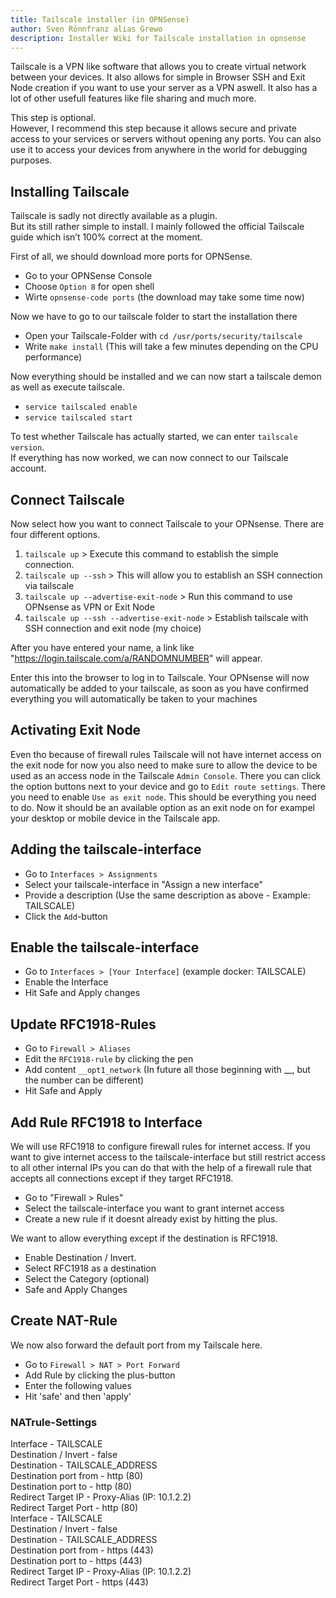 ```yaml
---
title: Tailscale installer (in OPNSense)
author: Sven Rönnfranz alias Grewo
description: Installer Wiki for Tailscale installation in opnsense
---
```



Tailscale is a VPN like software that allows you to create virtual network between your devices.
It also allows for simple in Browser SSH and Exit Node creation if you want to use your server as a VPN aswell.
It also has a lot of other usefull features like file sharing and much more.

<Aside type="note">
This step is optional.<br/>
However, I recommend this step because it allows secure and private access to your services or servers without opening any ports.
You can also use it to access your devices from anywhere in the world for debugging purposes.
</Aside>

## Installing Tailscale
Tailscale is sadly not directly available as a plugin.<br/>
But its still rather simple to install. I mainly followed the official Tailscale guide which isn’t 100% correct at the moment.

<LinkCard
    title="Official Tailscale-Guide"
    href="https://tailscale.com/kb/1097/install-opnsense"
/>

First of all, we should download more ports for OPNSense.<br/>
* Go to your OPNSense Console
* Choose `Option 8` for open shell
* Wirte `opnsense-code ports` (the download may take some time now)

Now we have to go to our tailscale folder to start the installation there

* Open your Tailscale-Folder with `cd /usr/ports/security/tailscale`
* Write `make install` (This will take a few minutes depending on the CPU performance)

Now everything should be installed and we can now start a tailscale demon as well as execute tailscale.

* `service tailscaled enable`
* `service tailscaled start`

To test whether Tailscale has actually started, we can enter `tailscale version`.<br/>
If everything has now worked, we can now connect to our Tailscale account.

## Connect Tailscale
Now select how you want to connect Tailscale to your OPNsense.
There are four different options.

1. `tailscale up` > Execute this command to establish the simple connection.
2. `tailscale up --ssh` > This will allow you to establish an SSH connection via tailscale
3. `tailscale up --advertise-exit-node` > Run this command to use OPNsense as VPN or Exit Node
4. `tailscale up --ssh --advertise-exit-node` > Establish tailscale with SSH connection and exit node (my choice)

After you have entered your name, a link like "https://login.tailscale.com/a/RANDOMNUMBER" will appear.

Enter this into the browser to log in to Tailscale.
Your OPNsense will now automatically be added to your tailscale, as soon as you have confirmed everything you will automatically be taken to your machines

## Activating Exit Node
Even tho because of firewall rules Tailscale will not have internet access on the exit node for now you also need to make sure to allow the device to be used as an access node in the Tailscale `Admin Console`.
There you can click the option buttons next to your device and go to `Edit route settings`.
There you need to enable `Use as exit node`. This should be everything you need to do.
Now it should be an available option as an exit node on for exampel your desktop or mobile device in the Tailscale app.

## Adding the tailscale-interface
* Go to `Interfaces > Assignments`
* Select your tailscale-interface in "Assign a new interface"
* Provide a description (Use the same description as above - Example: TAILSCALE)
* Click the `Add`-button

## Enable the tailscale-interface
* Go to `Interfaces > [Your Interface]` (example docker: TAILSCALE)
* Enable the Interface
* Hit Safe and Apply changes

## Update RFC1918-Rules
* Go to `Firewall > Aliases`
* Edit the `RFC1918-rule` by clicking the pen
* Add content `__opt1_network` (In future all those beginning with __, but the number can be different)
* Hit Safe and Apply

## Add Rule RFC1918 to Interface
We will use RFC1918 to configure firewall rules for internet access.
If you want to give internet access to the tailscale-interface but still restrict access to all other internal IPs
you can do that with the help of a firewall rule that accepts all connections except if they target RFC1918.

* Go to "Firewall > Rules"
* Select the tailscale-interface you want to grant internet access
* Create a new rule if it doesnt already exist by hitting the plus.

We want to allow everything except if the destination is RFC1918.

* Enable Destination / Invert.
* Select RFC1918 as a destination
* Select the Category (optional)
* Safe and Apply Changes

## Create NAT-Rule
We now also forward the default port from my Tailscale here.
* Go to `Firewall > NAT > Port Forward`
* Add Rule by clicking the plus-button
* Enter the following values
* Hit 'safe' and then 'apply'

### NATrule-Settings
<Tabs>
    <TabItem label="Port 80 / http">
        Interface               -   TAILSCALE<br/>
        Destination / Invert    -   false<br/>
        Destination             -   TAILSCALE_ADDRESS<br/>
        Destination port from   -   http (80)<br/>
        Destination port to     -   http (80)<br/>
        Redirect Target IP      -   Proxy-Alias (IP: 10.1.2.2)<br/>
        Redirect Target Port    -   http (80)<br/>
    </TabItem>
    <TabItem label="Port 443 / https">
        Interface               -   TAILSCALE<br/>
        Destination / Invert    -   false<br/>
        Destination             -   TAILSCALE_ADDRESS<br/>
        Destination port from   -   https (443)<br/>
        Destination port to     -   https (443)<br/>
        Redirect Target IP      -   Proxy-Alias (IP: 10.1.2.2)<br/>
        Redirect Target Port    -   https (443)<br/>
    </TabItem>
</Tabs>
